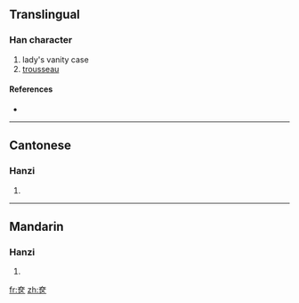 {{also|奩}}
==Translingual==

===Han character===
{{Han char|rn=37|rad=大|as=04|sn=7|four=|canj=大尸大 (KSK)}}

# lady's vanity case
# [[trousseau]]

====References====
* {{Han ref|kx=0250.161|hdz=10529.090|uh=5941|ud=22849}}

----

==Cantonese==

===Hanzi===
{{yue-hanzi|jyut=|y=lim4|tra=奩}}

# {{defn|Cantonese}}

----

==Mandarin==

===Hanzi===
{{cmn-hanzi|tra=奩|pin=[[dī]] ([[di1]]), [[lián]] ([[lian2]])|wg=ti<sup>1</sup>, lien<sup>2</sup>}}

# {{defn|Mandarin}}

[[fr:奁]]
[[zh:奁]]